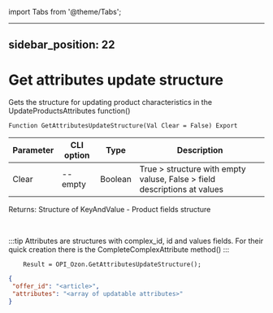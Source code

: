 ﻿import Tabs from '@theme/Tabs';

---
sidebar_position: 22
---

# Get attributes update structure
 Gets the structure for updating product characteristics in the UpdateProductsAttributes function()



`Function GetAttributesUpdateStructure(Val Clear = False) Export`

  | Parameter | CLI option | Type | Description |
  |-|-|-|-|
  | Clear | --empty | Boolean | True > structure with empty valuse, False > field descriptions at values |

  
  Returns:  Structure of KeyAndValue - Product fields structure

<br/>

:::tip
Attributes are structures with complex_id, id and values fields. For their quick creation there is the CompleteComplexAttribute method()
:::
<br/>


```bsl title="Code example"
    Result = OPI_Ozon.GetAttributesUpdateStructure();
```
 



```json title="Result"
{
 "offer_id": "<article>",
 "attributes": "<array of updatable attributes>"
}
```
